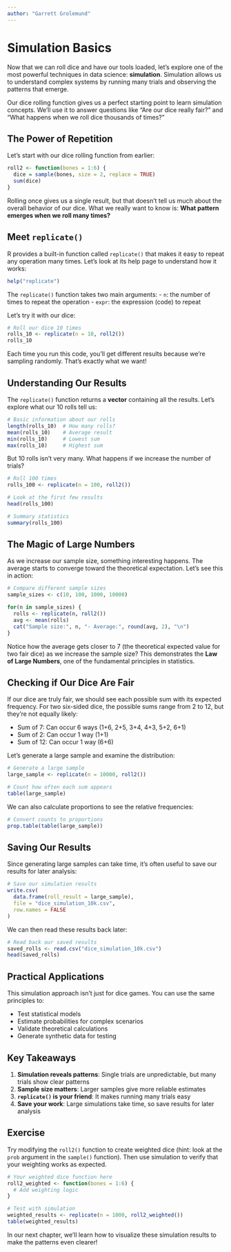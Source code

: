 ```yaml
---
author: "Garrett Grolemund"
---
```


# Simulation Basics

Now that we can roll dice and have our tools loaded, let's explore one of the most powerful techniques in data science: **simulation**. Simulation allows us to understand complex systems by running many trials and observing the patterns that emerge.

Our dice rolling function gives us a perfect starting point to learn simulation concepts. We'll use it to answer questions like "Are our dice really fair?" and "What happens when we roll dice thousands of times?"

## The Power of Repetition

Let's start with our dice rolling function from earlier:

```r
roll2 <- function(bones = 1:6) {
  dice = sample(bones, size = 2, replace = TRUE)
  sum(dice)
}
```

Rolling once gives us a single result, but that doesn't tell us much about the overall behavior of our dice. What we really want to know is: **What pattern emerges when we roll many times?**

## Meet `replicate()`

R provides a built-in function called `replicate()` that makes it easy to repeat any operation many times. Let's look at its help page to understand how it works:

```r
help("replicate")
```

The `replicate()` function takes two main arguments:
- `n`: the number of times to repeat the operation
- `expr`: the expression (code) to repeat

Let's try it with our dice:

```r
# Roll our dice 10 times
rolls_10 <- replicate(n = 10, roll2())
rolls_10
```

Each time you run this code, you'll get different results because we're sampling randomly. That's exactly what we want!

## Understanding Our Results

The `replicate()` function returns a **vector** containing all the results. Let's explore what our 10 rolls tell us:

```r
# Basic information about our rolls
length(rolls_10)  # How many rolls?
mean(rolls_10)    # Average result
min(rolls_10)     # Lowest sum
max(rolls_10)     # Highest sum
```

But 10 rolls isn't very many. What happens if we increase the number of trials?

```r
# Roll 100 times
rolls_100 <- replicate(n = 100, roll2())

# Look at the first few results
head(rolls_100)

# Summary statistics
summary(rolls_100)
```

## The Magic of Large Numbers

As we increase our sample size, something interesting happens. The average starts to converge toward the theoretical expectation. Let's see this in action:

```r
# Compare different sample sizes
sample_sizes <- c(10, 100, 1000, 10000)

for(n in sample_sizes) {
  rolls <- replicate(n, roll2())
  avg <- mean(rolls)
  cat("Sample size:", n, "- Average:", round(avg, 2), "\n")
}
```

Notice how the average gets closer to 7 (the theoretical expected value for two fair dice) as we increase the sample size? This demonstrates the **Law of Large Numbers**, one of the fundamental principles in statistics.

## Checking if Our Dice Are Fair

If our dice are truly fair, we should see each possible sum with its expected frequency. For two six-sided dice, the possible sums range from 2 to 12, but they're not equally likely:

- Sum of 7: Can occur 6 ways (1+6, 2+5, 3+4, 4+3, 5+2, 6+1)
- Sum of 2: Can occur 1 way (1+1)
- Sum of 12: Can occur 1 way (6+6)

Let's generate a large sample and examine the distribution:

```r
# Generate a large sample
large_sample <- replicate(n = 10000, roll2())

# Count how often each sum appears
table(large_sample)
```

We can also calculate proportions to see the relative frequencies:

```r
# Convert counts to proportions
prop.table(table(large_sample))
```

## Saving Our Results

Since generating large samples can take time, it's often useful to save our results for later analysis:

```r
# Save our simulation results
write.csv(
  data.frame(roll_result = large_sample), 
  file = "dice_simulation_10k.csv", 
  row.names = FALSE
)
```

We can then read these results back later:

```r
# Read back our saved results
saved_rolls <- read.csv("dice_simulation_10k.csv")
head(saved_rolls)
```

## Practical Applications

This simulation approach isn't just for dice games. You can use the same principles to:

- Test statistical models
- Estimate probabilities for complex scenarios  
- Validate theoretical calculations
- Generate synthetic data for testing

## Key Takeaways

1. **Simulation reveals patterns**: Single trials are unpredictable, but many trials show clear patterns
2. **Sample size matters**: Larger samples give more reliable estimates  
3. **`replicate()` is your friend**: It makes running many trials easy
4. **Save your work**: Large simulations take time, so save results for later analysis

## Exercise

Try modifying the `roll2()` function to create weighted dice (hint: look at the `prob` argument in the `sample()` function). Then use simulation to verify that your weighting works as expected.

```r
# Your weighted dice function here
roll2_weighted <- function(bones = 1:6) {
  # Add weighting logic
}

# Test with simulation
weighted_results <- replicate(n = 1000, roll2_weighted())
table(weighted_results)
```

In our next chapter, we'll learn how to visualize these simulation results to make the patterns even clearer!
